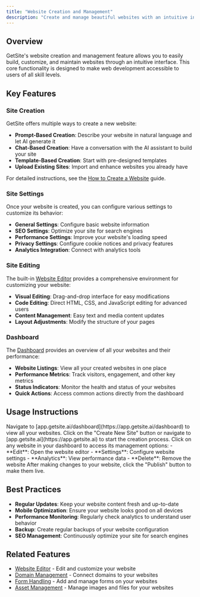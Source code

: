 ```yaml
---
title: "Website Creation and Management"
description: "Create and manage beautiful websites with an intuitive interface"
---
```


## Overview

GetSite's website creation and management feature allows you to easily build, customize, and maintain websites through an intuitive interface. This core functionality is designed to make web development accessible to users of all skill levels.

## Key Features

### Site Creation

GetSite offers multiple ways to create a new website:

- **Prompt-Based Creation**: Describe your website in natural language and let AI generate it
- **Chat-Based Creation**: Have a conversation with the AI assistant to build your site
- **Template-Based Creation**: Start with pre-designed templates
- **Upload Existing Sites**: Import and enhance websites you already have

For detailed instructions, see the [How to Create a Website](/create-website) guide.

### Site Settings

Once your website is created, you can configure various settings to customize its behavior:

- **General Settings**: Configure basic website information
- **SEO Settings**: Optimize your site for search engines
- **Performance Settings**: Improve your website's loading speed
- **Privacy Settings**: Configure cookie notices and privacy features
- **Analytics Integration**: Connect with analytics tools

### Site Editing

The built-in [Website Editor](/features/website-editor) provides a comprehensive environment for customizing your website:

- **Visual Editing**: Drag-and-drop interface for easy modifications
- **Code Editing**: Direct HTML, CSS, and JavaScript editing for advanced users
- **Content Management**: Easy text and media content updates
- **Layout Adjustments**: Modify the structure of your pages

### Dashboard

The [Dashboard](https://app.getsite.ai/dashboard) provides an overview of all your websites and their performance:

- **Website Listings**: View all your created websites in one place
- **Performance Metrics**: Track visitors, engagement, and other key metrics
- **Status Indicators**: Monitor the health and status of your websites
- **Quick Actions**: Access common actions directly from the dashboard

## Usage Instructions

<Steps>
  <Step title="Access the Dashboard">
    Navigate to [app.getsite.ai/dashboard](https://app.getsite.ai/dashboard) to
    view all your websites.
  </Step>
  <Step title="Create a New Website">
    Click on the "Create New Site" button or navigate to
    [app.getsite.ai](https://app.getsite.ai) to start the creation process.
  </Step>
  <Step title="Manage Existing Websites">
    Click on any website in your dashboard to access its management options: -
    **Edit**: Open the website editor - **Settings**: Configure website settings
    - **Analytics**: View performance data - **Delete**: Remove the website
  </Step>
  <Step title="Publish Changes">
    After making changes to your website, click the "Publish" button to make
    them live.
  </Step>
</Steps>

## Best Practices

- **Regular Updates**: Keep your website content fresh and up-to-date
- **Mobile Optimization**: Ensure your website looks good on all devices
- **Performance Monitoring**: Regularly check analytics to understand user behavior
- **Backup**: Create regular backups of your website configuration
- **SEO Management**: Continuously optimize your site for search engines

## Related Features

- [Website Editor](/features/website-editor) - Edit and customize your website
- [Domain Management](/features/domain-management) - Connect domains to your websites
- [Form Handling](/features/form-handling) - Add and manage forms on your websites
- [Asset Management](/features/asset-management) - Manage images and files for your websites
